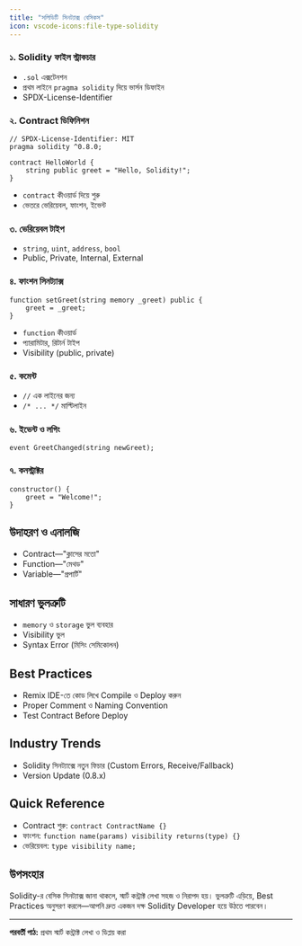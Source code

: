 ```yaml
---
title: "সলিডিটি সিনট্যাক্স বেসিকস"
icon: vscode-icons:file-type-solidity
---
```


### ১. Solidity ফাইল স্ট্রাকচার
- `.sol` এক্সটেনশন
- প্রথম লাইনে `pragma solidity` দিয়ে ভার্সন ডিফাইন
- SPDX-License-Identifier

### ২. Contract ডিফিনিশন
```solidity
// SPDX-License-Identifier: MIT
pragma solidity ^0.8.0;

contract HelloWorld {
    string public greet = "Hello, Solidity!";
}
```
- `contract` কীওয়ার্ড দিয়ে শুরু
- ভেতরে ভেরিয়েবল, ফাংশন, ইভেন্ট

### ৩. ভেরিয়েবল টাইপ
- `string`, `uint`, `address`, `bool`
- Public, Private, Internal, External

### ৪. ফাংশন সিনট্যাক্স
```solidity
function setGreet(string memory _greet) public {
    greet = _greet;
}
```
- `function` কীওয়ার্ড
- প্যারামিটার, রিটার্ন টাইপ
- Visibility (public, private)

### ৫. কমেন্ট
- `//` এক লাইনের জন্য
- `/* ... */` মাল্টিলাইন

### ৬. ইভেন্ট ও লগিং
```solidity
event GreetChanged(string newGreet);
```

### ৭. কনস্ট্রাক্টর
```solidity
constructor() {
    greet = "Welcome!";
}
```

## উদাহরণ ও এনালজি
- Contract—"ক্লাসের মতো"
- Function—"মেথড"
- Variable—"প্রপার্টি"

## সাধারণ ভুলত্রুটি
- `memory` ও `storage` ভুল ব্যবহার
- Visibility ভুল
- Syntax Error (মিসিং সেমিকোলন)

## Best Practices
- Remix IDE-তে কোড লিখে Compile ও Deploy করুন
- Proper Comment ও Naming Convention
- Test Contract Before Deploy

## Industry Trends
- Solidity সিনট্যাক্সে নতুন ফিচার (Custom Errors, Receive/Fallback)
- Version Update (0.8.x)

## Quick Reference

- Contract শুরু: `contract ContractName {}`
- ফাংশন: `function name(params) visibility returns(type) {}`
- ভেরিয়েবল: `type visibility name;`

## উপসংহার

Solidity-র বেসিক সিনট্যাক্স জানা থাকলে, স্মার্ট কন্ট্রাক্ট লেখা সহজ ও নিরাপদ হয়। ভুলত্রুটি এড়িয়ে, Best Practices অনুসরণ করলে—আপনি দ্রুত একজন দক্ষ Solidity Developer হয়ে উঠতে পারবেন।

---

**পরবর্তী পাঠ:** প্রথম স্মার্ট কন্ট্রাক্ট লেখা ও ডিপ্লয় করা
